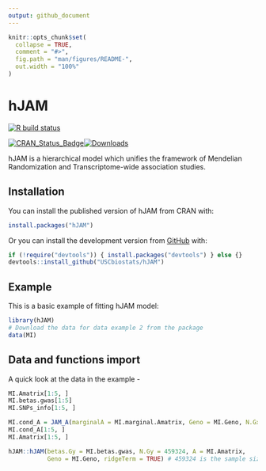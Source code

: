 ```yaml
---
output: github_document
---
```


<!-- README.md is generated from README.Rmd. Please edit that file -->

```r
knitr::opts_chunk$set(
  collapse = TRUE,
  comment = "#>",
  fig.path = "man/figures/README-",
  out.width = "100%"
)
```
# hJAM

<!-- badges: start -->
[![R build status](https://github.com/lailylajiang/hJAM/workflows/R-CMD-check/badge.svg)](https://github.com/lailylajiang/hJAM)
<!-- badges: end -->

<!-- CRAN badges: start -->
[![CRAN_Status_Badge](http://www.r-pkg.org/badges/version/hJAM)](https://CRAN.R-project.org/package=hJAM)[![Downloads](http://cranlogs.r-pkg.org/badges/grand-total/hJAM)](https://CRAN.R-project.org/package=hJAM)
<!-- CRAN badges: end -->

hJAM is a hierarchical model which unifies the framework of Mendelian Randomization and Transcriptome-wide association studies.

## Installation

You can install the published version of hJAM from CRAN with:

``` r
install.packages("hJAM")
```

Or you can install the development version from [GitHub](https://github.com/USCbiostats/hJAM) with:

``` r
if (!require("devtools")) { install.packages("devtools") } else {}
devtools::install_github("USCbiostats/hJAM")
```

## Example

This is a basic example of fitting hJAM model:

```r
library(hJAM)
# Download the data for data example 2 from the package
data(MI)
```
## Data and functions import

A quick look at the data in the example - 

```r
MI.Amatrix[1:5, ]
MI.betas.gwas[1:5]
MI.SNPs_info[1:5, ]
```

```r
MI.cond_A = JAM_A(marginalA = MI.marginal.Amatrix, Geno = MI.Geno, N.Gx = c(339224, 659316), ridgeTerm = TRUE)
MI.cond_A[1:5, ]
MI.Amatrix[1:5, ]
```

```r
hJAM::hJAM(betas.Gy = MI.betas.gwas, N.Gy = 459324, A = MI.Amatrix, 
           Geno = MI.Geno, ridgeTerm = TRUE) # 459324 is the sample size of the UK Biobank GWAS of MI
```
